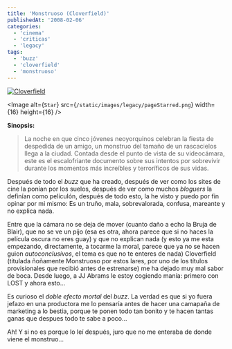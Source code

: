 ```yaml
---
title: 'Monstruoso (Cloverfield)'
publishedAt: '2008-02-06'
categories:
  - 'cinema'
  - 'criticas'
  - 'legacy'
tags:
  - 'buzz'
  - 'cloverfield'
  - 'monstruoso'
---
```


[![Cloverfield](/static/images/legacy/vm_sx100_sy140_.jpg)](http://www.imdb.com/title/tt1060277/)

<Image
  alt={`Star`}
  src={`/static/images/legacy/pageStarred.png`}
  width={16}
  height={16}
/>

**Sinopsis:**

> La noche en que cinco jóvenes neoyorquinos celebran la fiesta de despedida de un amigo, un monstruo del tamaño de un rascacielos llega a la ciudad. Contada desde el punto de vista de su videocámara, este es el escalofriante documento sobre sus intentos por sobrevivir durante los momentos más increíbles y terroríficos de sus vidas.

Después de todo el _buzz_ que ha creado, después de ver como los sites de cine la ponían por los suelos, después de ver como muchos _bloguers_ la definían como peliculón, después de todo esto, la he visto y puedo por fin opinar por mi mismo: Es un truño, mala, sobrevalorada, confusa, mareante y no explica nada.

Entre que la cámara no se deja de mover (cuanto daño a echo la Bruja de Blair), que no se ve un pijo (esa es otra, ahora parece que si no haces la película oscura no eres guay) y que no explican nada (y esto ya me esta empezando, directamente, a tocarme la moral, parece que ya no se hacen guion _autoconclusivos_, el tema es que no te enteres de nada) Cloverfield (titulada ñoñamente Monstruoso por estos lares, por uno de los títulos provisionales que recibió antes de estrenarse) me ha dejado muy mal sabor de boca. Desde luego, a JJ Abrams le estoy cogiendo manía: primero con LOST y ahora esto...

Es curioso el _doble efecto mortal_ del _buzz_. La verdad es que si yo fuera jefazo en una productora me lo pensaría antes de hacer una camapaña de marketing a lo bestia, porque te ponen todo tan bonito y te hacen tantas ganas que despues todo te sabe a poco...

Ah! Y si no es porque lo leí después, juro que no me enteraba de donde viene el monstruo...
